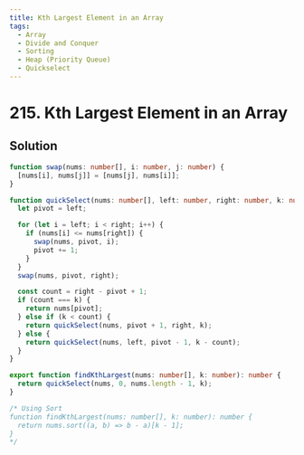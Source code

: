 ```yaml
---
title: Kth Largest Element in an Array
tags:
  - Array
  - Divide and Conquer
  - Sorting
  - Heap (Priority Queue)
  - Quickselect
---
```


# 215. Kth Largest Element in an Array

<Badges>
  <LevelBadge level="medium" />
  <TopicBadge name="Array" slug="array" />
  <TopicBadge name="Divide and Conquer" slug="divide-and-conquer" />
  <TopicBadge name="Sorting" slug="sorting" />
  <TopicBadge name="Heap (Priority Queue)" slug="heap-priority-queue" />
  <TopicBadge name="Quickselect" slug="quickselect" />
</Badges>

## Solution

```typescript filename="solution.ts" copy
function swap(nums: number[], i: number, j: number) {
  [nums[i], nums[j]] = [nums[j], nums[i]];
}

function quickSelect(nums: number[], left: number, right: number, k: number): number {
  let pivot = left;

  for (let i = left; i < right; i++) {
    if (nums[i] <= nums[right]) {
      swap(nums, pivot, i);
      pivot += 1;
    }
  }
  swap(nums, pivot, right);

  const count = right - pivot + 1;
  if (count === k) {
    return nums[pivot];
  } else if (k < count) {
    return quickSelect(nums, pivot + 1, right, k);
  } else {
    return quickSelect(nums, left, pivot - 1, k - count);
  }
}

export function findKthLargest(nums: number[], k: number): number {
  return quickSelect(nums, 0, nums.length - 1, k);
}

/* Using Sort
function findKthLargest(nums: number[], k: number): number {
  return nums.sort((a, b) => b - a)[k - 1];
}
*/
```

<ProblemLink
  codingSite="leetcode"
  href="https://leetcode.com/problems/kth-largest-element-in-an-array/"
  title="Kth Largest Element in an Array"
/>
